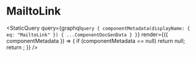 
# MailtoLink

<StaticQuery
  query={graphql`query {
    componentMetadata(displayName: { eq: "MailtoLink" }) { ...ComponentDocGenData }
  }`}
  render={({ componentMetadata }) => {
    if (componentMetadata == null) return null;
    return <PropsTable propMetaData={componentMetadata.props} />;
  }}
/>
